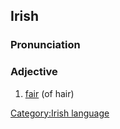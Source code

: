 ==Irish==
===Pronunciation===
{{IPA|[f&#690;uːn]}}
===Adjective===
#[[fair]] (of hair)

[[Category:Irish language]]